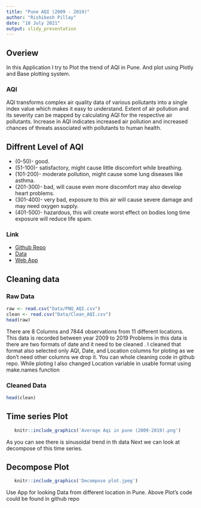 ---
title: "Pune AQI (2009 - 2019)"
author: "Rishikesh Pillay"
date: "18 July 2021"
output: slidy_presentation
---


## Overiew

In this Application I try to Plot the trend of AQI in Pune. And plot using Plotly and Base plotting system.


### AQI

AQI transforms complex air
            quality data of various pollutants into a single index value which makes it easy to
            understand. Extent of air pollution and its severity can be mapped by calculating AQI for
            the respective air pollutants. Increase in AQI indicates increased air pollution and increased
            chances of threats associated with pollutants to human health.

## Diffrent Level of AQI
- (0-50)- good.
- (51-100)- satisfactory, might cause little discomfort while breathing.
- (101-200)- moderate pollution, might cause some lung diseases like asthma.
- (201-300)- bad, will cause even more discomfort may also develop heart problems.
- (301-400)- very bad, exposure to this air will cause severe damage and may need oxygen supply.
- (401-500)- hazardous, this will create worst effect on bodies long time exposure will reduce life spam.

### Link

- [Github Repo](https://github.com/Rishikesh0714/Pune-AQI-2009--2019)
- [Data](https://www.kaggle.com/prathmeshn/pune-air-quality-index)
- [Web App](https://rishikesh.shinyapps.io/Pune_Air_Quality_Index_AQI/)

## Cleaning data

### Raw Data
```{r reading, comment=""}
raw <- read.csv("Data/PNQ_AQI.csv")
clean <- read.csv("Data/Clean_AQI.csv")
head(raw)
```

There are 8 Columns and 7844 observations from 11 different locations.
This data is recorded between year 2009 to 2019
Problems in this data is there are two formats of date and it need to be cleaned . I cleaned that format also selected only AQI, Date, and Location columns for ploting as we don't need other columns we drop it.
You can whole cleaning code in github repo.
While ploting I also changed Location variable in usable format using make.names function

### Cleaned Data
```{r head, comment=""}
head(clean)
```



## Time series Plot

```{r, echo=FALSE}
   knitr::include_graphics('Average Aqi in pune (2009-2019).png')
```

As you can see there is sinusoidal trend in th data Next we can look at decompose of this time series.

## Decompose Plot

```{r, echo=FALSE}
   knitr::include_graphics('Decompose plot.jpeg')
```

Use App for looking Data from different location in Pune.
Above Plot's code could be found in github repo 

